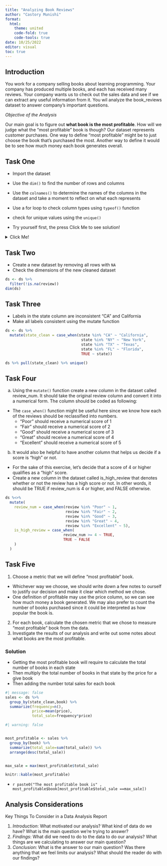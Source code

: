 ```yaml
---
title: "Analyzing Book Reviews"
author: "Castory Munishi"
format:
  html:
    theme: united
    code-fold: true
    code-tools: true
date: 10/25/2022
editor: visual
toc: true
---
```


## Introduction

You work for a company selling books about learning programming. Your company has produced multiple books, and each has received many reviews. Your company wants us to check out the sales data and see if we can extract any useful information from it. You wil analyze the book_reviews dataset to answer company's important questions.

*Objective of the Analysis*

Our main goal is to figure out **what book is the most profitable**. How will we judge what the "most profitable" book is though? Our dataset represents customer purchases. One way to define "most profitable" might be to just choose the book that's purchased the most. Another way to define it would be to see how much money each book generates overall.

## Task One

-   Import the dataset

-   Use the `dim()` to find the number of rows and columns

-   Use the `colnames()` to determine the names of the columns in the dataset and take a moment to reflect on what each represents

-   Use a for loop to check column types using `typeof()` function

-   check for unique values using the `unique()`

-   Try yourself first, the press Click Me to see solution!

<details>

<summary>Click Me!</summary>

<p>

*Code for importing the dataset and checking dimensions!*

```r
#| message: false
#| echo: true
pacman::p_load(
  readr,
  dplyr,
  magrittr
)

ds <- read_csv("book_reviews.csv")

dim(ds)

colnames(ds)
```

-   Printing data types using a for loop

```r
 for (i in colnames(ds)) {
   print(typeof(ds[[i]]))
   
 }
```

-   Printing unique values for each data type

```r
for (i in colnames(ds)) {
  print(unique(ds[[i]]))
}
```

</p>

</details>

## Task Two

-   Create a new dataset by removing all rows with `NA`
-   Check the dimensions of the new cleaned dataset

```r
ds <- ds %>%
  filter(!is.na(review))
dim(ds)
```

## Task Three

-   Labels in the state column are inconsistent "CA" and California
-   Make all labels consistent using the mutate function

```r
ds <- ds %>%
  mutate(state_clean = case_when(state %in% "CA" ~ "California",
                                  state %in% "NY" ~ "New York",
                                  state %in% "TX" ~ "Texas",
                                  state %in% "FL" ~ "Florida",
                                  TRUE ~ state))

ds %>% pull(state_clean) %>% unique()
```

## Task Four

a)  Using the `mutate()` function create a new column in the dataset called review_num. It should take the original review column and convert it into a numerical form. The column should be coded as following:

-   The `case_when()` function might be useful here since we know how each of the reviews should be reclassified into numbers.
    -   "Poor" should receive a numerical score of 1
    -   "Fair" should receive a numerical score of 2
    -   "Good" should receive a numerical score of 3
    -   "Great" should receive a numerical score of 4
    -   "Excellent" should receive a numerical score of 5

b)  It would also be helpful to have another column that helps us decide if a score is "high" or not.

-   For the sake of this exercise, let's decide that a score of 4 or higher qualifies as a "high" score.
-   Create a new column in the dataset called is_high_review that denotes whether or not the review has a high score or not. In other words, it should be TRUE if review_num is 4 or higher, and FALSE otherwise.

```r
ds %<>%
  mutate(
    review_num = case_when(review %in% "Poor" ~ 1,
                           review %in% "Fair" ~ 2,
                           review %in% "Good" ~ 3,
                           review %in% "Great" ~ 4,
                           review %in% "Excellent" ~ 5),
    is_high_review = case_when(
                          review_num >= 4 ~ TRUE,
                          TRUE ~ FALSE
    )
  )
```

## Task Five

1.  Choose a metric that we will define "most profitable" book.

-   Whichever way we choose, we should write down a few notes to ourself to justify our decision and make it clear which method we chose.
-   One definition of profitable may use the price column, so we can see how much money a book generated. We may also prefer to count the number of books purchased since it could be interpreted as how popular the book is.

2.  For each book, calculate the chosen metric that we chose to measure "most profitable" book from the data.
3.  Investigate the results of our analysis and write out some notes about what books are the most profitable.

### Solution

-   Getting the most profitable book will require to calculate the total number of books in each state
-   Then multiply the total number of books in that state by the price for a give book
-   Then adding the number total sales for each book

```r
#| message: false
sales <- ds %>%
  group_by(state_clean,book) %>%
  summarize(frequency=n(),
            price=mean(price),
            total_sale=frequency*price)
```

```r
#| warning: false


most_profitable <- sales %>%
  group_by(book) %>%
  summarize(total_sale=sum(total_sale)) %>%
  arrange(desc(total_sale))


max_sale = max(most_profitable$total_sale)

knitr::kable(most_profitable)
```

-   `r paste0("The most profitable book is" , most_profitable$book[most_profitable$total_sale ==max_sale])`

## Analysis Considerations

Key Things To Consider in a Data Analysis Report

1.  *Introduction*: What motivated our analysis? What kind of data do we have? What is the main question we're trying to answer?
2.  *Findings*: What did we need to do to the data to do our analysis? What things are we calculating to answer our main question?
3.  *Conclusion*: What is the answer to our main question? Was there anything that we feel limits our analysis? What should the reader do with our findings?
